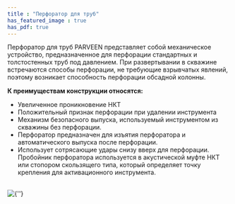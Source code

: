```yaml
---
title : "Перфоратор для труб"
has_featured_image : true
has_pdf: true
---
```


Перфоратор для труб PARVEEN представляет собой механическое устройство, предназначенное для перфорации стандартных и толстостенных труб под давлением. При развертывании в скважине встречаются способы перфорации, не требующие взрывчатых явлений, поэтому возникает способность перфорации обсадной колонны.

**К преимуществам конструкции относятся:**

*  Увеличенное проникновение НКТ
*  Положительный признак перфорации при удалении инструмента
*  Механизм безопасного выпуска, используемый инструментом из скважины без перфорации.
*  Перфоратор предназначен для изъятия перфоратора и автоматического выпуска после перфорации.
*  Использует сотрясающие удары снизу вверх для перфорации. Пробойник перфоратора используется в акустической муфте НКТ или стопором скользящего типа, который определяет точку крепления для активационного инструмента.

<br />
<Image src={image} alt={''} />